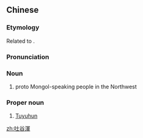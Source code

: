 {{also|吐谷浑}}
==Chinese==
{{zh-forms|s=吐谷浑|gloss=-}}

===Etymology===
Related to {{cog|mn|Тугухунь}}.

===Pronunciation===
{{zh-pron
|m=tǔyùhún
|c=dat6 juk6 wan4
|cat=n,pn
}}

===Noun===
{{zh-noun}}

# {{lb|zh|historical}} proto Mongol-speaking people in the Northwest

===Proper noun===
{{zh-proper noun}}

# {{lb|zh|historical}} [[Tuyuhun]] {{gloss|A powerful Mongolic kingdom established by nomadic tribes related to the [[Xianbei]] in the Qilian Mountains and upper [[Yellow River]] valley.}}

[[zh:吐谷渾]]